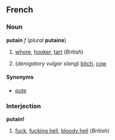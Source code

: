 ==French==
===Noun===
'''putain''' ''f'' (''plural'' '''putains''')

# {{frslang}} [[whore]], [[hooker]], [[tart]] (''British'')
#(''derogatory vulgar slang'') [[bitch]], [[cow]]

====Synonyms====
*[[pute]]

===Interjection===
'''putain!'''

#[[fuck]], [[fucking hell]], [[bloody hell]] (''British'')
